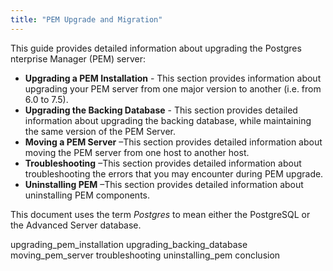 ```yaml
---
title: "PEM Upgrade and Migration"
---
```


This guide provides detailed information about upgrading the Postgres nterprise Manager (PEM) server:

-   **Upgrading a PEM Installation** - This section provides information about upgrading your PEM server from one major version to another (i.e. from 6.0 to 7.5).
-   **Upgrading the Backing Database** - This section provides detailed information about upgrading the backing database, while maintaining the same version of the PEM Server.
-   **Moving a PEM Server** –This section provides detailed information about moving the PEM server from one host to another host.
-   **Troubleshooting** –This section provides detailed information about troubleshooting the errors that you may encounter during PEM upgrade.
-   **Uninstalling PEM** –This section provides detailed information about uninstalling PEM components.

This document uses the term *Postgres* to mean either the PostgreSQL or the Advanced Server database.

<div class="toctree" maxdepth="3">

upgrading_pem_installation upgrading_backing_database moving_pem_server troubleshooting uninstalling_pem conclusion

</div>

